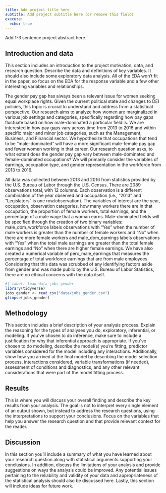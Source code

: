 ```yaml
---
title: Add project title here
subtitle: Add project subtitle here (or remove this field)
execute:
  echo: true
---
```


Add 1-3 sentence project abstract here.

## Introduction and data

This section includes an introduction to the project motivation, data, and research question.
Describe the data and definitions of key variables.
It should also include some exploratory data analysis.
All of the EDA won’t fit in the paper, so focus on the EDA for the response variable and a few other interesting variables and relationships.


The gender pay gap has always been a relevant issue for women seeking equal workplace rights. Given the current political state and changes to DEI policies, this topic is crucial to understand and address from a statistical perspective. Our research aims to analyze how women are marginalized in various job settings and categories, specifically regarding how pay gaps fluctuate based on how male-dominated a particular field is. We are interested in how pay gaps vary across time from 2013 to 2016 and within specific major and minor job categories, such as the Management, Business, and Financial sector. We hypothesize that occupations that tend to be “male-dominated” will have a more significant male-female pay gap and fewer women working in that career. Our research question asks, to what extent does the gender pay gap vary between male-dominated and female-dominated occupations? We will primarily consider the variables of earnings, occupation type, and gender representation in the workforce from 2013 to 2016.

All data was collected between 2013 and 2016 from statistics provided by the U.S. Bureau of Labor through the U.S. Census. There are 2089 observations total, with 12 columns. Each observation is a different combination of the year observed and occupation (i.e., “2013” and “Legislators” is one row/observation). The variables of interest are the year, occupation, observation categories, how many workers there are in that occupation, the proportion of female workers, total earnings, and the percentage of a male wage that a woman earns. Male-dominated fields will be specified through the creation of two binary variables: male_dom_workforce labels observations with "Yes" when the number of male workers is greater than the number of female workers and "No" when there are more female workers and male_dom_earnings labels observations with "Yes" when the total male earnings are greater than the total female earnings and "No" when there are higher female earnings. We have also created a numerical variable of perc_male_earnings that measures the percentage of total workforce earnings that are from male employees. Considering that this data was scrubbed of any identifying factors aside from gender and was made public by the U.S. Bureau of Labor Statistics, there are no ethical concerns with the data itself.

```r
#| label: load-data-jobs-gender
library(tidyverse)
jobs_gender <- read_csv("data/jobs_gender.csv")
glimpse(jobs_gender)
```



## Methodology

This section includes a brief description of your analysis process.
Explain the reasoning for the types of analyses you do, exploratory, inferential, or modeling.
If you’ve chosen to do inference, make sure to include a justification for why that inferential approach is appropriate.
If you’ve chosen to do modeling, describe the model(s) you’re fitting, predictor variables considered for the model including any interactions.
Additionally, show how you arrived at the final model by describing the model selection process, interactions considered, variable transformations (if needed), assessment of conditions and diagnostics, and any other relevant considerations that were part of the model fitting process.

## Results

This is where you will discuss your overall finding and describe the key results from your analysis.
The goal is not to interpret every single element of an output shown, but instead to address the research questions, using the interpretations to support your conclusions.
Focus on the variables that help you answer the research question and that provide relevant context for the reader.

## Discussion

In this section you’ll include a summary of what you have learned about your research question along with statistical arguments supporting your conclusions.
In addition, discuss the limitations of your analysis and provide suggestions on ways the analysis could be improved.
Any potential issues pertaining to the reliability and validity of your data and appropriateness of the statistical analysis should also be discussed here.
Lastly, this section will include ideas for future work.
